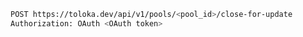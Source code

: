 ```bash
POST https://toloka.dev/api/v1/pools/<pool_id>/close-for-update
Authorization: OAuth <OAuth token>
```